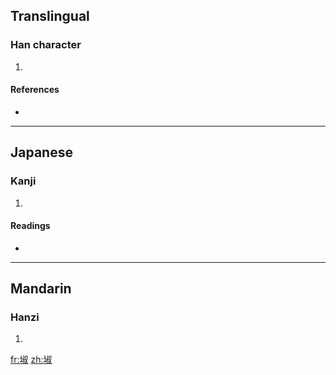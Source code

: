 ==Translingual==

===Han character===
{{Han char|rn=32|rad=土|as=08|sn=11|four=4714<sub>0</sub>|canj=土卜火水 (GYFE)}}

# {{defn|Han}}

====References====
* {{Han ref|kx=0231.020|dkj=05184|dj=0467.060|hdz=10452.080|uh=57F1|ud=22513|bh=D4C8|bd=54472}}

----

==Japanese==

===Kanji===
{{ja-kanji|grade=|rs=土08}}

# {{defn|Japanese}}

====Readings====
* {{ja-readings|on=[[うう]] (shyū), [[とう]] (tō), [[つ]] (tsu)|kun=[[はじめ]] (hajime), [[はじまる]] (hajimaru)}}

----

==Mandarin==

===Hanzi===
{{cmn-hanzi|pin=[[shú]] ([[shu2]])|wg=shu<sup>2</sup>}}

# {{defn|Mandarin}}

[[fr:埱]]
[[zh:埱]]
